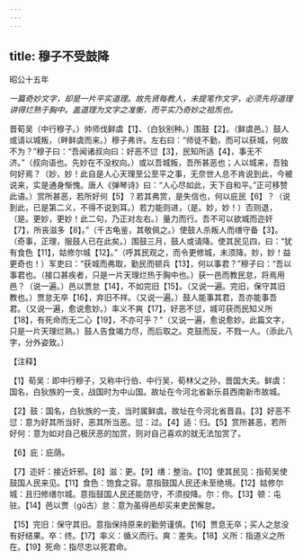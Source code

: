 ```yaml
---
---
---
```

title: 穆子不受鼓降
---



昭公十五年

*一篇奇妙文字，却是一片平实道理。故先贤每教人，未提笔作文字，必须先将道理讲得烂熟于胸中。盖道理为文字之准衡，而平实乃奇妙之祖炁也。*

晋荀吴（中行穆子。）帅师伐鲜虞【1】、（白狄别种。）围鼓【2】。（鲜虞邑。）鼓人或请以城叛，（畔鲜虞而来。）穆子弗许。左右曰：“师徒不勤，而可以获城，何故不为？”穆子曰：“吾闻诸叔向曰：好恶不愆【3】，民知所适【4】，事无不济。”（叔向语也。先妙在不没权向。）或以吾城叛，吾所甚恶也；人以城来，吾独何好焉？（妙，妙！此自是人心天理至公至平之事，无奈世人总不肯说到此，今被说来，实是通身惭愧。唐人《弹琴诗》曰：“人心尽如此，天下自和平。”正可移赞此语。）赏所甚恶，若所好何【5】？若其弗赏，是失信也，何以庇民【6】？（说到此，已是第二义，不得不说到耳。）若力能则进，（是。妙，妙！）否则退，（是。更妙，更妙！此二句，乃正对左右。）量力而行。吾不可以欲城而迩奸【7】，所丧滋多【8】。”（千古龟鉴，其敬佩之。）使鼓人杀叛人而缮守备【3】。（奇事，正理，服鼓人已在此矣。）围鼓三月，鼓人或请降。使其民见四，曰：“犹有食色【11】，姑修尔城【12】。”（呼其民观之，而令更修城，未须降。妙，妙！益更奇也！）军吏曰：“获城而弗取，勤民而顿兵【13】，何以事君？”穆子曰：“吾以事君也。（接口甚疾者，只是一片天理烂热于胸中也。）获一邑而教民怠，将焉用邑？（说一遍。）邑以贾怠【14】，不如完旧【15】。（又说一遍。完旧，保守其旧教也。）贾怠无卒【16】，弃旧不祥。（又说一遍。）鼓人能事其君，吾亦能事吾君。（又说一遍，愈说愈妙。）率义不爽【17】，好恶不愆，城可获而民知义所【18】，有死命而无二心【19】，不亦可乎？”（又说一遍，愈说愈妙。此篇文字，只是一片天理烂熟。）鼓人告食竭力尽，而后取之。克鼓而反，不戮一人。（添此八字，分外姿致。）

【注释】

【1】荀吴：即中行穆子，又称中行伯、中行吴，荀林父之孙，晋国大夫。鲜虞：国名，白狄族的一支，战国时为中山国。故址在今河北省新乐县西南新市故城。

【2】鼓：国名，白狄族的一支，当时属鲜虞。故址在今河北省晋县。【3】好恶不愆：意为好其所当好，恶其所当恶。愆：过。【4】适：归。【5】赏所甚恶，若所好何：意为如对自己极厌恶的加赏，则对自己喜欢的就无法加赏了。

【6】庇：庇荫。

【7】迩奸：接近奸邪。【8】滋：更。【9】缮：整治。【10】使其民见：指荀吴使鼓国人民来见。【11】食色：饱食之容。意指鼓国人民还未至绝境。【12】姑修尔城：且归修缮尔城。意指鼓国人民还能防守，不须投降。尔：你。【13】顿：屯驻。【14】邑以贾（gǔ古）怠：意为虽得邑却买来吏民懈怠。

【15】完旧：保守其旧。意指保持原来的勤劳谨慎。【16】贾息无卒；买人之怠没有好结果。卒：终。【17】率义：循义而行。爽：差失。【18】义所：指道义之所在。【19】死命：指尽忠以死君命。
